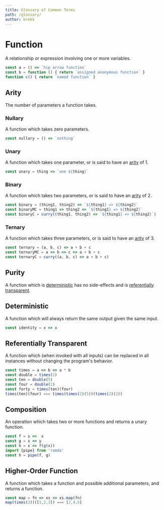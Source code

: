 ```yaml
---
title: Glossary of Common Terms
path: /glossary/
author: brekk
---
```


# Function

A relationship or expression involving one or more variables.

```js
const a = () => `hip arrow function`
const b = function () { return `assigned anonymous function` }
function c() { return `named function` }
```

<!-- Properties of Functions: -->

## Arity

The number of parameters a function takes.

### Nullary

A function which takes zero parameters. 

```js
const nullary = () => `nothing`
```

### Unary

A function which takes one parameter, or is said to have an [arity](/glossary/arity) of 1.

```js
const unary = thing => `one ${thing}`
```

### Binary 

A function which takes two parameters, or is said to have an [arity](/glossary/arity) of 2.

```js
const binary = (thing1, thing2) => `${thing1} => ${thing2}`
const binaryMC = thing1 => thing2 => `${thing1} => ${thing2}`
const binaryC = curry((thing1, thing2) => `${thing1} => ${thing2}`)
```

### Ternary

A function which takes three parameters, or is said to have an [arity](/glossary/arity) of 3.

```js
const ternary = (a, b, c) => a + b + c
const ternaryMC = a => b => c => a + b + c 
const ternaryC = curry((a, b, c) => a + b + c)
```

## Purity

A function which is [deterministic](/glossary/deterministic) has no side-effects and is [referentially transparent](/glossary/refentially-transparent).

## Deterministic

A function which will always return the same output given the same input.

```js
const identity = x => x
```

## Referentially Transparent

A function which (when invoked with all inputs) can be replaced in all instances without changing the program's behavior.

```js
const times = a => b => a * b
const double = times(2)
const ten = double(5) 
const four = double(2) 
const forty = times(ten)(four)
times(ten)(four) === times(times(2)(5))(times(2)(2))
```

<!-- Category: Functions -->

## Composition

An operation which takes two or more functions and returns a unary function.

```js
const f = x =>  x
const g = x => y
const h = x => f(g(x))
import {pipe} from 'ramda'
const h = pipe(f, g)
```

## Higher-Order Function

A function which takes a function and possible additional parameters, and returns a function.

```js
const map = fn => xs => xs.map(fn)
map(times(2))([1,2,3]) === [2,4,6]
```


